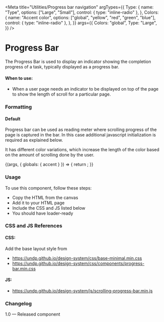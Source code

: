 
<Meta
  title="Utilities/Progress bar navigation"
  argTypes={{
    Type: {
      name: "Type",
      options: ["Large", "Small"],
      control: { type: "inline-radio" },
    },
    Colors: {
      name: "Accent color",
      options: ["global", "yellow", "red", "green", "blue"],
      control: { type: "inline-radio" },
    },
  }}
  args={{
    Colors: "global",
    Type: "Large",
  }}
/>

# Progress Bar

The Progress Bar is used to display an indicator showing the completion progress of a task, typically displayed as a progress bar.

#### When to use:

- When a user page needs an indicator to be displayed on top of the page to show the length of scroll for a particular page.

### Formatting

#### Default

Progress bar can be used as reading meter where scrolling progress of the page is captured in the bar. In this case additional javascript initialization is required as explained below.

It has different color variations, which increase the length of the color based on the amount of scrolling done by the user.

<Canvas>
  <Story
    name="Progress bar navigation"
    parameters={{
      layout: "fullscreen",
      docs: {
        story: {
          inline: false,
        },
      },
    }}
  >
    {(args, { globals: { accent } }) => {
      return <ProgressBarNavigation {...args}></ProgressBarNavigation>;
    }}
  </Story>
</Canvas>

### Usage

To use this component, follow these steps:

- Copy the HTML from the canvas
- Add it to your HTML page
- Include the CSS and JS listed below
- You should have loader-ready

### CSS and JS References

#### CSS:

Add the base layout style from

- https://undp.github.io/design-system/css/base-minimal.min.css
- https://undp.github.io/design-system/css/components/progress-bar.min.css

#### JS:

- https://undp.github.io/design-system/js/scrolling-progress-bar.min.js

### Changelog

1.0 — Released component
